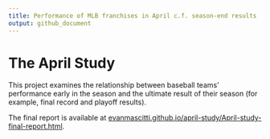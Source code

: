 ```yaml
---
title: Performance of MLB franchises in April c.f. season-end results
output: github_document
---
```


# The April Study

This project examines the relationship between baseball teams' performance early in the season and the ultimate result of their season (for example, final record and playoff results).

The final report is available at [evanmascitti.github.io/april-study/April-study-final-report.html](https://evanmascitti.github.io/april-study/April-study-final-report.html).

